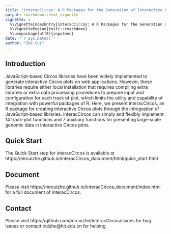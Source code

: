 ```yaml
---
title: "interacCircos: A R Packages for the Generation of Interactive Circos Plots"
output: rmarkdown::html_vignette
vignette: >
  %\VignetteIndexEntry{interacCircos: A R Packages for the Generation of Interactive Circos Plots}
  %\VignetteEngine{knitr::rmarkdown}
  %\usepackage[utf8]{inputenc}
date: "`r Sys.Date()`"
author: "Zhe Cui"
---
```


## Introduction

JavaScript-based Circos libraries have been widely implemented to generate interactive Circos plots on web applications. However, these libraries require either local installation that requires compiling extra libraries or extra data processing procedures to prepare input and configuration for each track of plot, which limits the utility and capability of integration with powerful packages of R. Here, we present interacCircos, an R package for creating interactive Circos plots through the intregration of JavaScript-based libraries. interacCircos can simply and flexibly implement 14 track-plot functions and 7 auxiliary functions for presenting large-scale genomic data in interactive Circos plots. 

## Quick Start

The Quick Start step for interacCircos is available at https://mrcuizhe.github.io/interacCircos_document/html/quick_start.html

## Document

Please visit https://mrcuizhe.github.io/interacCircos_document/index.html for a full document of interacCircos.

## Contact

Please visit https://github.com/mrcuizhe/interacCircos/issues for bug issues or contact cuizhe@hit.edu.cn for helping.
